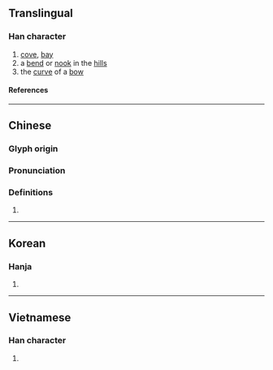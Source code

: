 {{character info}}
==Translingual==

===Han character===
{{Han char|rn=85|rad=水|as=09|sn=12|four=36132|canj=EWMV|ids=⿰氵畏}}

# [[cove]], [[bay]]
# a [[bend]] or [[nook]] in the [[hill]]s
# the [[curve]] of a [[bow]]

====References====
{{Han ref|kx=0634.090|dkj=17773|dj=1041.060|hdz=31677.020|uh=6E28}}

----

==Chinese==
{{zh-forms}}

===Glyph origin===
{{Han etym}}

===Pronunciation===
{{zh-pron
|m=wēi
|c=wui1
|mn=oe
|mc=y
|oc=y
|ma=
|cat=n
}}

===Definitions===
{{zh-hanzi}}

# {{rfdef|zh}}

----

==Korean==

===Hanja===
{{ko-hanja|아}}

# {{rfdef|ko|sort=水09}}

----

==Vietnamese==

===Han character===
{{vi-readings|rs=水09|reading=hoáy}}

# {{rfdef|vi|sort=水09}}